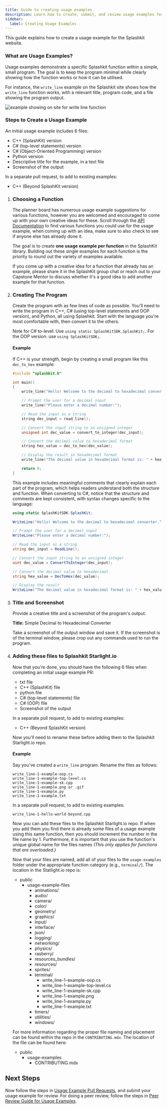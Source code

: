 ```yaml
---
title: Guide to creating usage examples
description: Learn how to create, submit, and review usage examples for the Splashkit website.
sidebar:
  label: Creating Usage Examples
---
```



This guide explains how to create a usage example for the Splashkit website.

### What are Usage Examples?

Usage examples demonstrate a specific Splashkit function within a simple, small program. The goal is
to keep the program minimal while clearly showing how the function works or how it can be utilised.

For instance, the `write_line` example on the Splashkit site shows how the `write_line` function
works, with a relevant title, program code, and a file showing the program output.

![example showing on site for write line function](./images/usageexample.png)

### Steps to Create a Usage Example

An initial usage example includes 6 files:

- C++ (SplashKit) version
- C# (top-level statements) version
- C# (Object-Oriented Programming) version
- Python version
- Descriptive title for the example, in a text file
- Screenshot of the output

In a separate pull request, to add to existing examples:

- C++ (Beyond SplashKit version)

<Steps>

1. ### Choosing a Function

   The planner board has numerous usage example suggestions for various functions, however you are
   welcomed and encouraged to come up with your own creative ideas for these. Scroll through the
   [API Documentation](https://splashkit.io/api/) to find various functions you could use for the
   usage example, when coming up with an idea, make sure to also check to see if anyone else has
   already done it.

   The goal is to create **one usage example per function** in the SplashKit library. Building out
   these single examples for each function is the priority to round out the variety of examples
   available.

   If you come up with a creative idea for a function that already has an example, please share it
   in the SplashKit group chat or reach out to your Capstone Mentor to discuss whether it's a good
   idea to add another example for that function.

2. ### Creating The Program

   Create the program with as few lines of code as possible. You'll need to write the program in
   C++, C# (using top-level statements and OOP version), and Python, all using Splashkit. Start with
   the language you're most comfortable with, then convert it to the others.

   Note for C# to-level: Use `using static SplashKitSDK.SplashKit;`. For the OOP version: use
   `using SplashKitSDK;`.

   #### Example

   If C++ is your strength, begin by creating a small program like this `dec_to_hex` example:

   ```cpp
   #include "splashkit.h"

   int main()
   {
       write_line("Hello! Welcome to the decimal to hexadecimal converter.");

       // Prompt the user for a decimal input
       write_line("Please enter a decimal number:");

       // Read the input as a string
       string dec_input = read_line();

       // Convert the input string to an unsigned integer
       unsigned int dec_value = convert_to_integer(dec_input);

       // Convert the decimal value to hexadecimal format
       string hex_value = dec_to_hex(dec_value);

       // Display the result in hexadecimal format
       write_line("The decimal value in hexadecimal format is: " + hex_value);

       return 0;
   }
   ```

   This example includes meaningful comments that clearly explain each part of the program, which
   helps readers understand both the structure and function. When converting to C#, notice that the
   structure and comments are kept consistent, with syntax changes specific to the language:

   ```csharp
   using static SplashKitSDK.SplashKit;

   WriteLine("Hello! Welcome to the decimal to hexadecimal converter.");

   // Prompt the user for a decimal input
   WriteLine("Please enter a decimal number:");

   // Read the input as a string
   string dec_input = ReadLine();

   // Convert the input string to an unsigned integer
   uint dec_value = ConvertToInteger(dec_input);

   // Convert the decimal value to hexadecimal
   string hex_value = DecToHex(dec_value);

   // Display the result
   WriteLine("The decimal value in hexadecimal format is: " + hex_value);
   ```

3. ### Title and Screenshot

   Provide a creative title and a screenshot of the program's output.

   **Title:** Simple Decimal to Hexadecimal Converter

   Take a screenshot of the output window and save it. If the screenshot is of the terminal window,
   please crop out any commands used to run the program.

4. ### Adding these files to Splashkit Starlight.io

   Now that you're done, you should have the following 6 files when completing an initial usage
   example PR:

   - txt file
   - C++ (SplashKit) file
   - python file
   - C# (top-level statements) file
   - C# (OOP) file
   - Screenshot of the output

   In a separate pull request, to add to existing examples:

   - C++ (Beyond SplashKit version)

   Now you'll need to rename these before adding them to the Splashkit Starlight.io repo.

   #### Example

   Say you've created a `write_line` program. Rename the files as follows:

   ```plaintext
   write_line-1-example-oop.cs
   write_line-1-example-top-level.cs
   write_line-1-example-sk.cpp
   write_line-1-example.png or .gif
   write_line-1-example.py
   write_line-1-example.txt
   ```

   In a separate pull request, to add to existing examples:

   ```plaintext
   write_line-1-hello-world-beyond.cpp
   ```

   Now you can add these files to the Splashkit Starlight.io repo. If when you add them you find
   there is already some files of a usage example using this same function, then you should
   increment the number in the file name by 1. Furthermore, it is important that you use the
   function's unique global name for the files names _(This only applies for functions that are
   overloaded.)_

   Now that your files are named, add all of your files to the `usage-examples` folder under the
   appropriate function category (e.g., `terminal/`). The location in the Statlight.io repo is:

   <FileTree>

   - public
     - usage-example-files
       - animations/
       - audio/
       - camera/
       - color/
       - geometry/
       - graphics/
       - input/
       - interface/
       - json/
       - logging/
       - networking/
       - physics/
       - rasberry/
       - resources_bundles/
       - resources/
       - sprites/
       - terminal/
         - write_line-1-example-oop.cs
         - write_line-1-example-top-level.cs
         - write_line-1-example-sk.cpp
         - write_line-1-example.png
         - write_line-1-example.py
         - write_line-1-example.txt
       - timers/
       - utilities/
       - windows/

   </FileTree>

   For more information regarding the proper file naming and placement can be found within the repo
   in the `CONTRIBUTING.mdx`. The location of the file can be found here:

   <FileTree>

   - public
     - usage-examples
       - CONTRIBUTING.mdx

   </FileTree>

</Steps>

## Next Steps

Now follow the steps in
[Usage Example Pull Requests](/products/splashkit/05-pull-request-template/), and submit your usage
example for review. For doing a peer review, follow the steps in
[Peer Review Guide for Usage Examples](/products/splashkit/documentation/splashkit-website/usage-examples/04-usage-peer-review).
